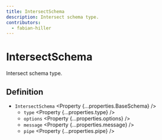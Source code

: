 ```yaml
---
title: IntersectSchema
description: Intersect schema type.
contributors:
  - fabian-hiller
---
```



# IntersectSchema

Intersect schema type.

## Definition

- `IntersectSchema` <Property {...properties.BaseSchema} />
  - `type` <Property {...properties.type} />
  - `options` <Property {...properties.options} />
  - `message` <Property {...properties.message} />
  - `pipe` <Property {...properties.pipe} />
